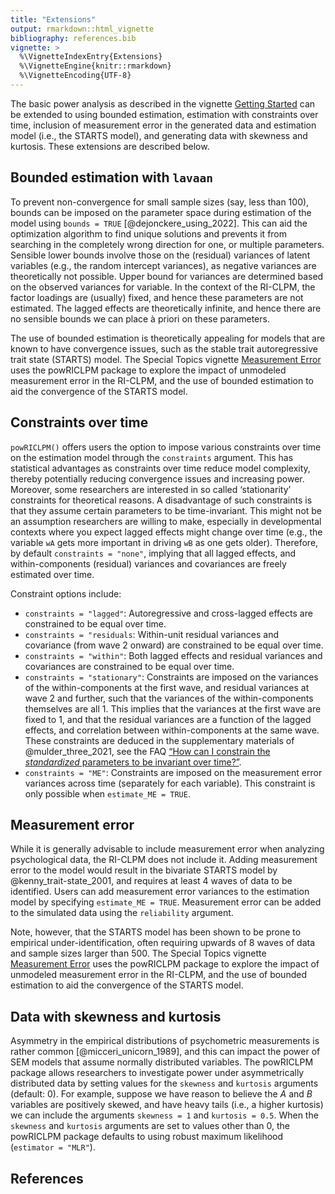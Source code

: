 ```yaml
---
title: "Extensions"
output: rmarkdown::html_vignette
bibliography: references.bib
vignette: >
  %\VignetteIndexEntry{Extensions}
  %\VignetteEngine{knitr::rmarkdown}
  %\VignetteEncoding{UTF-8}
---
```


The basic power analysis as described in the vignette [Getting Started](https://jeroendmulder.github.io/powRICLPM/articles/start.html) can be extended to using bounded estimation, estimation with constraints over time, inclusion of measurement error in the generated data and estimation model (i.e., the STARTS model), and generating data with skewness and kurtosis. These extensions are described below.

## Bounded estimation with `lavaan`
To prevent non-convergence for small sample sizes (say, less than 100), bounds can be imposed on the parameter space during estimation of the model using `bounds = TRUE` [@dejonckere_using_2022]. This can aid the optimization algorithm to find unique solutions and prevents it from searching in the completely wrong direction for one, or multiple parameters. Sensible lower bounds involve those on the (residual) variances of latent variables (e.g., the random intercept variances), as negative variances are theoretically not possible. Upper bound for variances are determined based on the observed variances for variable. In the context of the RI-CLPM, the factor loadings are (usually) fixed, and hence these parameters are not estimated. The lagged effects are theoretically infinite, and hence there are no sensible bounds we can place à priori on these parameters. 

The use of bounded estimation is theoretically appealing for models that are known to have convergence issues, such as the stable trait autoregressive trait state (STARTS) model. The Special Topics vignette [Measurement Error](https://jeroendmulder.github.io/powRICLPM/articles/measurement_error.html) uses the powRICLPM package to explore the impact of unmodeled measurement error in the RI-CLPM, and the use of bounded estimation to aid the convergence of the STARTS model. 

## Constraints over time
`powRICLPM()` offers users the option to impose various constraints over time on the estimation model through the `constraints` argument. This has statistical advantages as constraints over time reduce model complexity, thereby potentially reducing convergence issues and increasing power. Moreover, some researchers are interested in so called 'stationarity' constraints for theoretical reasons. A disadvantage of such constraints is that they assume certain parameters to be time-invariant. This might not be an assumption researchers are willing to make, especially in developmental contexts where you expect lagged effects might change over time (e.g., the variable `wA` gets more important in driving `wB` as one gets older). Therefore, by default `constraints = "none"`, implying that all lagged effects, and within-components (residual) variances and covariances are freely estimated over time. 

Constraint options include:

- `constraints = "lagged"`: Autoregressive and cross-lagged effects are constrained to be equal over time. 
- `constraints = "residuals`: Within-unit residual variances and covariance (from wave 2 onward) are constrained to be equal over time.
- `constraints = "within"`: Both lagged effects and residual variances and covariances are constrained to be equal over time.
- `constraints = "stationary"`: Constraints are imposed on the variances of the within-components at the first wave, and residual variances at wave 2 and further, such that the variances of the within-components themselves are all 1. This implies that the variances at the first wave are fixed to 1, and that the residual variances are a function of the lagged effects, and correlation between within-components at the same wave. These constraints are deduced in the supplementary materials of @mulder_three_2021, see the FAQ ["How can I constrain the *standardized* parameters to be invariant over time?"](https://jeroendmulder.github.io/RI-CLPM/faq.html#Standardization).
- `constraints = "ME"`: Constraints are imposed on the measurement error variances across time (separately for each variable). This constraint is only possible when `estimate_ME = TRUE`. 

## Measurement error
While it is generally advisable to include measurement error when analyzing psychological data, the RI-CLPM does not include it. Adding measurement error to the model would result in the bivariate STARTS model by @kenny_trait-state_2001, and requires at least 4 waves of data to be identified. Users can add measurement error variances to the estimation model by specifying `estimate_ME = TRUE`. Measurement error can be added to the simulated data using the `reliability` argument.

Note, however, that the STARTS model has been shown to be prone to empirical under-identification, often requiring upwards of 8 waves of data and sample sizes larger than 500. The Special Topics vignette [Measurement Error](https://jeroendmulder.github.io/powRICLPM/articles/measurement_error.html) uses the powRICLPM package to explore the impact of unmodeled measurement error in the RI-CLPM, and the use of bounded estimation to aid the convergence of the STARTS model. 

## Data with skewness and kurtosis
Asymmetry in the empirical distributions of psychometric measurements is rather common [@micceri_unicorn_1989], and this can impact the power of SEM models that assume normally distributed variables. The powRICLPM package allows researchers to investigate power under asymmetrically distributed data by setting values for the `skewness` and `kurtosis` arguments (default: 0). For example, suppose we have reason to believe the $A$ and $B$ variables are positively skewed, and have heavy tails (i.e., a higher kurtosis) we can include the arguments `skewness = 1` and `kurtosis = 0.5`. When the `skewness` and `kurtosis` arguments are set to values other than 0, the powRICLPM package defaults to using robust maximum likelihood (`estimator = "MLR"`). 

## References

